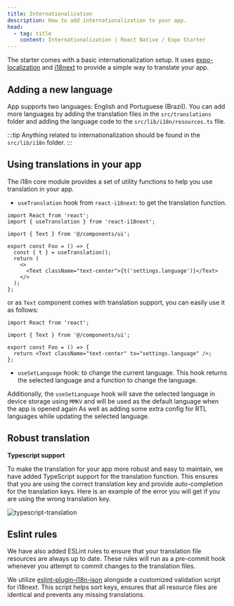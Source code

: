 ```yaml
---
title: Internationalization
description: How to add internationalization to your app.
head:
  - tag: title
    content: Internationalization | React Native / Expo Starter
---
```



The starter comes with a basic internationalization setup. It uses [expo-localization](https://docs.expo.dev/guides/localization/) and [i18next](https://www.i18next.com/) to provide a simple way to translate your app.

## Adding a new language

App supports two languages: English and Portuguese (Brazil). You can add more languages by adding the translation files in the `src/translations` folder and adding the language code to the `src/lib/i18n/resources.ts` file.

<CodeBlock file="src/lib/i18n/resources.ts" />

:::tip
Anything related to internationalization should be found in the `src/lib/i18n` folder.
:::

## Using translations in your app

The i18n core module provides a set of utility functions to help you use translation in your app.

- `useTranslation` hook from `react-i18next`: to get the translation function.

```tsx
import React from 'react';
import { useTranslation } from 'react-i18next';

import { Text } from '@/components/ui';

export const Foo = () => {
  const { t } = useTranslation();
  return (
    <>
      <Text className="text-center">{t('settings.language')}</Text>
    </>
  );
};
```

or as `Text` component comes with translation support, you can easily use it as follows:

```tsx
import React from 'react';

import { Text } from '@/components/ui';

export const Foo = () => {
  return <Text className="text-center" tx="settings.language" />;
};
```

- `useSetLanguage` hook: to change the current language. This hook returns the selected language and a function to change the language.

Additionally, the `useSetLanguage` hook will save the selected language in device storage using `MMKV` and will be used as the default language when the app is opened again As well as adding some extra config for RTL languages while updating the selected language.

<CodeBlock file="src/lib/i18n/utils.tsx" />

## Robust translation

**Typescript support**

To make the translation for your app more robust and easy to maintain, we have added TypeScript support for the translation function. This ensures that you are using the correct translation key and provide auto-completion for the translation keys.
Here is an example of the error you will get if you are using the wrong translation key.

![typescript-translation](https://github.com/obytes/react-native-template-obytes/assets/11137944/80a7a0fd-a6f8-4d31-a450-46de797ebdc6)

## Eslint rules

We have also added ESLint rules to ensure that your translation file resources are always up to date. These rules will run as a pre-commit hook whenever you attempt to commit changes to the translation files.

We utilize [eslint-plugin-i18n-json](https://github.com/godaddy/eslint-plugin-i18n-json) alongside a customized validation script for i18next. This script helps sort keys, ensures that all resource files are identical and prevents any missing translations.
